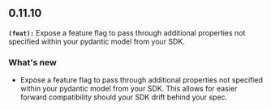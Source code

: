 ## 0.11.10
**`(feat):`** Expose a feature flag to pass through additional properties not specified within your pydantic model from your SDK.

### What's new
- Expose a feature flag to pass through additional properties not specified within your pydantic model from your SDK. This allows for easier forward compatibility should your SDK drift behind your spec.

